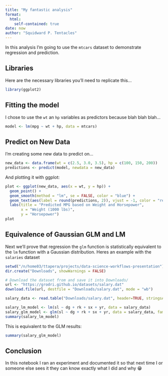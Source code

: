 ```yaml
---
title: "My fantastic analysis"
format: 
  html:
    self-contained: true
date: now
author: "Squidward P. Tentacles"
---
```


In this analysis I'm going to use the `mtcars` dataset to
demonstrate regression and prediction.

## Libraries

Here are the necessary libraries you'll need to replicate this...

```r
library(ggplot2)
```

## Fitting the model

I chose to use the `wt` an `hp` variables as predictors because blah blah blah...

```r
model <- lm(mpg ~ wt + hp, data = mtcars)
```

## Predict on New Data

I'm creating some new data to predict on...

```r
new_data <- data.frame(wt = c(2.5, 3.0, 3.5), hp = c(100, 150, 200))
predictions <- predict(model, newdata = new_data)
```

And plotting it with ggplot:
```r
plot <- ggplot(new_data, aes(x = wt, y = hp)) +
  geom_point() +
  geom_smooth(method = "lm", se = FALSE, color = "blue") +
  geom_text(aes(label = round(predictions, 2)), vjust = -1, color = "red") +
  labs(title = "Predicted MPG based on Weight and Horsepower",
       x = "Weight (1000 lbs)",
       y = "Horsepower")
plot
```

## Equivalence of Gaussian GLM and LM 

Next we'll prove that regression the `glm` function is statistically equivalent to the `lm` function with a Gaussian distribution. Heres an example with the `salaries` dataset

```r
setwd("/n/home03/ttapera/projects/data-science-workflows-presentation")
dir.create("Downloads", showWarnings = FALSE)

# Download the dataset from and save it into Downloads/
url <- "https://grodri.github.io/datasets/salary.dat"
download.file(url, destfile = "Downloads/salary.dat", mode = "wb")

salary_data <- read.table("Downloads/salary.dat", header=TRUE, stringsAsFactors = TRUE)
```

```r
salary_lm_model <- lm(sl ~ dg + rk + sx + yr, data = salary_data)
salary_glm_model <- glm(sl ~ dg + rk + sx + yr, data = salary_data, family="gaussian")
summary(salary_lm_model)
```

This is equivalent to the GLM results:

```r
summary(salary_glm_model)
```


## Conclusion

In this notebook I ran an experiment and documented it so that next time
I or someone else sees it they can know exactly what I did
and why 😁
